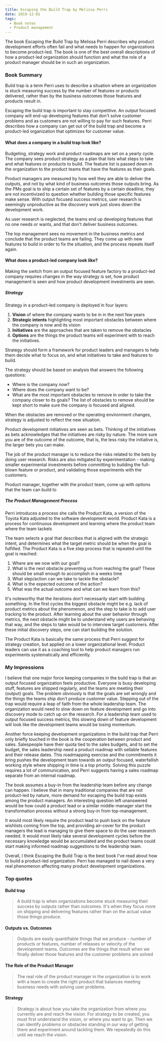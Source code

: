 ```yaml
---
title: Escaping the Build Trap by Melissa Perri
date: 2019-12-01
tags:
  - Book notes
  - Product management
---
```


The book Escaping the Build Trap by Melissa Perri describes why product development efforts often fail and what needs to happen for organizations to become product-led. The book is one of the best overall descriptions of how a product-led organization should function and what the role of a product manager should be in such an organization.

### Book Summary
Build trap is a term Perri uses to describe a situation where an organization is stuck measuring success by the number of features or products delivered, rather than by the business outcomes those features and products result in. 

Escaping the build trap is important to stay competitive. An output focused company will end-up developing features that don't solve customer problems and as customers are not willing to pay for such features. Perri describes how a company can get out of the build trap and become a product-led organization that optimizes for customer value.

#### What does a company in a build trap look like?

Budgeting, strategy work and product roadmaps are set on a yearly cycle. The company sees product strategy as a plan that lists what steps to take and what features or products to build. The feature list is passed down in the organization to the product teams that have the features as their goals.

Product managers are measured by how well they are able to deliver the outputs, and not by what kind of business outcomes those outputs bring. As the PMs goal is to ship a certain set of features by a certain deadline, they are not incentivized to question whether building those specific features make sense. With output focused success metrics, user research is seemingly unproductive as the discovery work just slows down the development work. 

As user research is neglected, the teams end up developing features that no one needs or wants, and that don't deliver business outcomes.

The top management sees no movement in the business metrics and conclude that the product teams are failing. They come up with new features to build in order to fix the situation, and the process repeats itself again.

#### What does a  product-led company look like?
Making the switch from an output focused feature factory to a product-led company requires changes in the way strategy is set, how product management is seen and how product development investments are seen.

##### Strategy 
Strategy in a product-led company is deployed in four layers: 
1. **Vision** of where the company wants to be in in the next few years
2. **Strategic intents** highlighting most important obstacles between where the company is now and its vision
3. **Initiatives** are the approaches that are taken to remove the obstacles
4. **Options** are the things the product teams will experiment with to reach the initiatives.

Strategy should form a framework for product leaders and managers to help them decide what to focus on, and what initiatives to take and features to build.

The strategy should be based on analysis that answers the following questions: 
* Where is the company now?
* Where does the company want to be?
* What are the most important obstacles to remove in order to take the company closer to its goals?
The list of obstacles to remove should be kept short to make sure the company is focused and aligned.

When the obstacles are removed or the operating environment changes, strategy is adjusted to reflect the new situation. 

Product development initiatives are seen as bets. Thinking of the initiatives as bets acknowledges that the initiatives are risky by nature. The more sure you are of the outcome of the outcome, that is, the less risky the initiative is, the larger bets you can make.

The job of the product manager is to reduce the risks related to the bets by doing user research. Risks are also mitigated by experimentation - making smaller experimental investments before committing to building the full-blown feature or product, and validating those experiments with the customers. 

Product manager, together with the product team, come up with options that the team can build to 

##### The Product Management Process

Perri introduces a process she calls the Product Kata, a version of the Toyota Kata adjusted to the software development world. Product Kata is a process for continuous development and learning where the product team where the team tackels

The team selects a goal that describes that is aligned with the strategic intent, and determines what the target metric should be when the goal is fulfilled. 
The Product Kata is a five step process that is repeated until the goal is reached:
1. Where are we now with our goal?
2. What is the next obstacle preventing us from reaching the goal? These should be small enough to accomplish in a weeks time 
3. What step/action can we take to tackle the obstacle?
4. What is the expected outcome of the action?
5. What was the actual outcome and what can we learn from this?

It's noteworthy that the iterations don't necessarily start with building something. In the first cycles the biggest obstacle might be e.g. lack of product metrics about the phenomenon, and the step to take is to add user tracking to the product. After learning about the user behavior through metrics, the next obstacle might be to understand why users are behaving that way, and the steps to take would be to interview target customers. After these initial discovery steps, one can start building the solution.

The Product Kata is basically the same process that Perri suggest for strategy creation, but applied on a lower organizational level. Product leaders can use it as a coaching tool to help product managers run experiments systematically and efficiently.

### My Impressions

I believe that one major force keeping companies in the build trap is that an output focused organization feels productive. Everyone is busy developing stuff, features are shipped regularly, and the teams are meeting their (output) goals. The problem obviously is that the goals are set wrongly and the things the teams ship don’t produce customer value. Stepping out of the trap would require a leap of faith from the whole leadership team. The organization would need to slow down on feature development and go into discovery mode to catch up on the research. For a leadership team used to output focused success metrics, this slowing down of feature development will look like the development teams would be losing momentum.

Another force keeping development organizations in the build trap that Perri only briefly touched in the book is the cooperation between product and sales. Salespeople have their quota tied to the sales budgets, and to set the budget, the sales leadership need a product roadmap with sellable features and their release dates. This roadmapping exercise and the commitments it bring pushes the development team towards an output focused, waterfallish working style where shipping in time is a top priority. Solving this puzzle requires a lot of communication, and Perri suggests having a sales roadmap separate from an internal roadmap.

The book assumes a buy-in from the leadership team before any change can happen. I believe that in many traditional companies that are not product-led by nature, more demand for escaping the build trap exists among the product managers. An interesting question left unanswered would be how could a product lead or a similar middle-manager start the transformation process without a strong buy-in from top-management. 

It would most likely require the product lead to push back on the feature wishlists coming from the top, and providing air-cover for the product managers the lead is managing to give them space to do the user research needed. It would most likely take several development cycles before the necessary knowledge would be accumulated and the product teams could start making informed roadmap suggestions to the leadership team. 

Overall, I think Escaping the Build Trap is the best book I've read about how to build a product-led organization. Perri has managed to nail down a very real phenomenon affecting many product development organizations.

### Top quotes
#### Build trap
>A build trap is when organizations become stuck measuring their success by outputs rather than outcomes. It's when they focus more on shipping and delivering features rather than on the actual value those things produce.

#### Outputs vs. Outcomes
>Outputs are easily quantifiable things that we produce - number of products or features, number of releases or velocity of the development teams. Outcomes are the things that result when we finally deliver those features and the customer problems are solved

#### The Role of the Product Manager
>The real role of the product manager in the organization is to work with a team to create the right product that balances meeting business needs with solving user problems.

#### Strategy
>Strategy is about how you take the organization from where you currently are and reach the vision. For strategy to be created, you must first understand the vision, or where you want to go. Then we can identify problems or obstacles standing in our way of getting there and experiment around tackling them. We repeatedly do this until we reach the vision.





